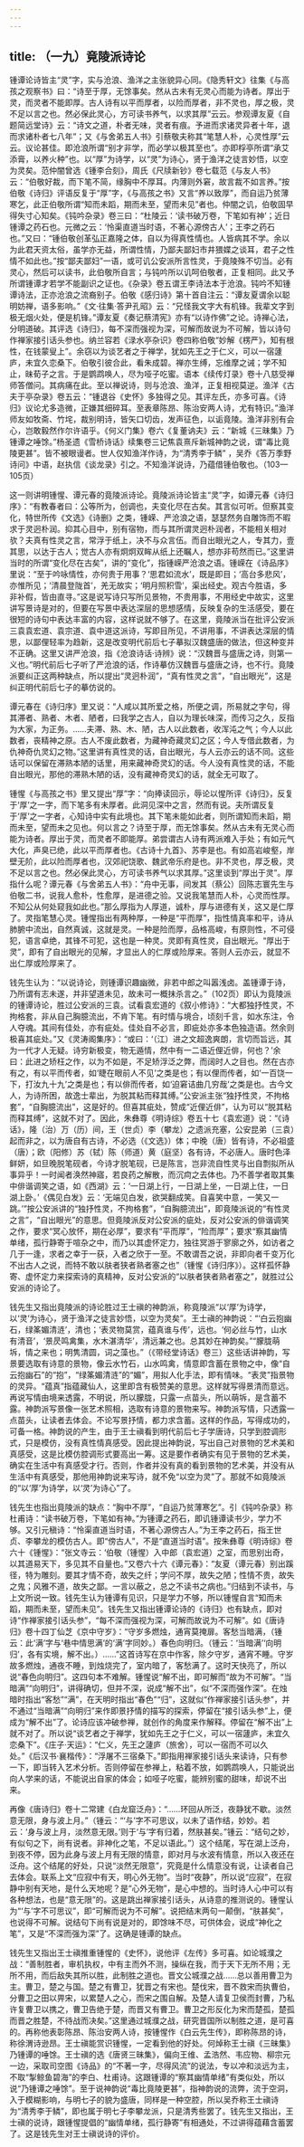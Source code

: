 ```yaml
---
---
---
```

title: （一九）竟陵派诗论
---




锺谭论诗皆主“灵”字，实与沧浪、渔洋之主张貌异心同。《隐秀轩文》往集《与高孩之观察书》曰：“诗至于厚，无馀事矣。然从古未有无灵心而能为诗者。厚出于灵，而灵者不能即厚。古人诗有以平而厚者，以险而厚者，非不灵也，厚之极，灵不足以言之也。然必保此灵心，方可读书养气，以求其厚”云云。参观谭友夏《自题简远堂诗》云：“诗文之道，朴者无味，灵者有痕。予进而求诸灵异者十年，退而求诸朴者七八年”；又《与舍弟五人书》引蔡敬夫称其“笔慧人朴，心灵性厚”云云。议论甚佳。即沧浪所谓“别才非学，而必学以极其至也”。亦即桴亭所谓“承艾添膏，以养火种”也。以“厚”为诗学，以“灵”为诗心，贤于渔洋之徒言妙悟，以空为灵矣。范仲闇曾选《锺李合刻》，周氏《尺牍新钞》卷七载范《与友人书》云：“伯敬好裁，而下笔不简，缘胸中不厚耳。内薄则外窘，故言裁不如言养。”按伯敬《诗归》评语反复于“厚”字，《与高孩之书》又言“养以致厚”，而自运乃贫薄寒乞，此正伯敬所谓“知而未蹈，期而未至，望而未见”者也。仲闇之讥，伯敬固早得失寸心知矣。《钝吟杂录》卷三曰：“杜陵云：‘读书破万卷，下笔如有神’；近日锺谭之药石也。元微之云：‘怜渠直道当时语，不著心源傍古人’；王李之药石也。”又曰：“锺伯敬创革弘正嘉隆之体，自以为得真性情也。人皆病其不学。余以为此君天资太俗，虽学亦无益，所谓性情，乃鄙夫鄙妇市井猥媟之谈耳，君子之性情不如此也。”按“鄙夫鄙妇”一语，或可讥公安派所言性灵，于竟陵殊不切当。必有灵心，然后可以读书，此伯敬所自言；与钝吟所以讥呵伯敬者，正复相同。此又予所谓锺谭才若学不能副识之证也。《杂录》卷五谓王李诗法本于沧浪。钝吟不知锺谭诗法，正亦沧浪之流裔别子。伯敬《感归诗》第十首自注云：“谭友夏谓余以聪明妨禅，语多影响。”《文·往集·答尹孔昭》云：“兄怪我文字大有机锋。我辈文字到极无烟火处，便是机锋。”谭友夏《奏记蔡清宪》亦有“以诗作佛”之论。诗禅心法，分明道破。其评选《诗归》，每不深而强视为深，可解而故说为不可解，皆以诗句作禅家接引话头参也。纳兰容若《渌水亭杂识》卷四称伯敬“妙解《楞严》，知有根性，在钱蒙叟上”。余窃以为谈艺者之于禅学，犹如先王之于仁义，可以一宿蘧庐，未宜久恋桑下。伯敬引彼合此，看朱成碧。禅亦生缚，忘维摩之诫；学不知止，昧荀子之言。于是鹦鹉唤人，尽为哑子吃蜜。语本《续传灯录》卷十八慈受禅师答僧问。其病痛在此。至以禅说诗，则与沧浪、渔洋，正复相视莫逆。渔洋《古夫于亭杂录》卷五云：“锺退谷《史怀》多独得之见。其评左氏，亦多可喜。《诗归》议论尤多造微，正嫌其细碎耳。至表章陈昂、陈治安两人诗，尤有特识。”渔洋师友如牧斋、竹垞，裁别明诗，皆矢口切齿，发声征色，以诟竟陵。渔洋非别有会心，岂敢毅然作尔许语乎。《何义门集》卷六《复董讷夫》云：“新城《三昧集》乃锺谭之唾馀。”杨圣遗《雪桥诗话》续集卷三记焦袁熹斥新城神韵之说，谓“毒比竟陵更甚”。皆不被眼谩者。世人仅知渔洋作诗，为“清秀李于鳞” ，吴乔《答万季野诗问》中语，赵执信《谈龙录》引之。不知渔洋说诗，乃蕴借锺伯敬也。（103—105页）

这一则讲明锺惺、谭元春的竟陵派诗论。竟陵派诗论皆主“灵”字，如谭元春《诗归序》：“有教春者曰：公等所为，创调也，夫变化尽在古矣。其言似可听。但察其变化，特世所传《文选》《诗删》之类，锺嵘、严沧浪之语，瑟瑟然务自雕饰而不暇求于灵迥朴润。抑其心目中，别有宿物，而与其所谓灵迥朴润者，不能相关相对欤？夫真有性灵之言，常浮于纸上，决不与众言伍。而自出眼光之人，专其力，壹其思，以达于古人；觉古人亦有炯炯双眸从纸上还瞩人，想亦非苟然而已。”这里讲当时的所谓“变化尽在古矣”，讲的“变化”，指锺嵘严沧浪之语。锺嵘在《诗品序》里说：“至于吟咏情性，亦何贵于用事？‘思君如流水’，既是即目；‘高台多悲风’，亦惟所见；‘清晨登陇首’，羌无故实；‘明月照积雪’，渠出经史。观古今胜语，多非补假，皆由直寻。”这是说写诗只写所见景物，不贵用事，不用经史中故实，这里讲写景诗是对的，但要在写景中表达深层的思想感情，反映复杂的生活感受，要在很短的诗句中表达丰富的内容，这样说就不够了。在这里，竟陵派当在批评公安派三袁袁宏道、袁宗道、袁中道这派诗，写即目所见，不讲用事，不讲表达深层的情思，以鄙俚轻率为趋新，这是改变明代前后七子摹拟汉魏盛唐的做法，但这种变并不正确。这里又讲严沧浪，指《沧浪诗话·诗辨》说：“汉魏晋与盛唐之诗，则第一义也。”明代前后七子听了严沧浪的话，作诗摹仿汉魏晋与盛唐之诗，也不行。竟陵派要纠正这两种缺点，所以提出“灵迥朴润”，“真有性灵之言”，“自出眼光”，这是纠正明代前后七子的摹仿说的。

谭元春在《诗归序》里又说：“人咸以其所爱之格，所便之调，所易就之字句，得其滞者、熟者、木者、陋者，曰我学之古人，自以为理长味深，而传习之久，反指为大家，为正务。……夫滞、熟、木、陋，古人以此数者，收浑沌之气；今人以此数者，丧精神之原。古人不废此数者，为藏神奇藏灵幻之区；今人专借此数者，为仇神奇仇灵幻之物。”这里讲有真性灵的话，自出眼光，与人云亦云的话不同。这些话可以保留在滞熟本陋的话里，用来藏神奇灵幻的话。今人没有真性灵的话，不能自出眼光，那他的滞熟木陋的话，没有藏神奇灵幻的话，就全无可取了。

锺惺《与高孩之书》里又提出“厚”字：“向捧读回示，辱论以惺所评《诗归》，反复于‘厚’之一字，而下笔多有未厚者。此洞见深中之言，然而有说。夫所谓反复于‘厚’之一字者，心知诗中实有此境也。其下笔未能如此者，则所谓知而未蹈，期而未至，望而未之见也。何以言之？诗至于厚，而无馀事矣。然从古未有无灵心而能为诗者。厚出于灵，而灵者不即能厚。弟尝谓古人诗有两派难入手处；有如元气大化，声臭已绝，此以平而厚者也。《古诗十九首》、苏李是也。有如高岩峻壑，岸壁无阶，此以险而厚者也，汉郊祀饶歌、魏武帝乐府是也。非不灵也，厚乏极，灵不足以言之也。然必保此灵心，方可读书养气以求其厚。”这里谈到“厚出于灵”。厚指什么呢？谭元春《与舍弟五人书》：“舟中无事，间发其（蔡公）回陈志寰先生与伯敬二书，说我人愈朴，性愈厚，是进德之验。又说我笔慧而人朴，心灵而性厚。不知公从何处窥我如此也。”那么厚指为人厚道，诚朴，厚与进德有关，这又是仁厚了。灵指笔慧心灵。锺惺指出有两种厚，一种是“平而厚”，指性情真率和平，诗从肺腑中流出，自然真诚，这就是灵。一种是险而厚，品格高峻，有原则性，不可侵犯，语言卓绝，其锋不可犯，这也是一种灵。灵即有真性灵，自出眼光。“厚出于灵”，即有了自出眼光的见解，才显出人的仁厚或险厚来。答则人云亦云，就显不出仁厚或险厚来了。

钱先生认为：“以说诗论，则锺谭识趣幽微，非若中郎之叫嚣浅卤。盖锺谭于诗，乃所谓有志未遂，并非望道未见，故未可一概抹杀言之。”（102页）即认为竟陵派的锺谭诗论，胜过公安派的三袁。试看袁宏道的《叙小修诗》：“大都独抒性灵，不拘格套，非从自己胸臆流出，不肯下笔。有时情与境合，顷刻千言，如水东注，令人夺魂。其间有佳处，亦有疵处。佳处自不必言，即疵处亦多本色独造语。然余则极喜其疵处。”又《灵涛阁集序》：“或曰：‘（江）进之文超逸爽朗，言切而旨远，其为一代才人无疑。诗穷新极变，物无遁情，然中有一二语近俚近俳，何也？’余曰：此进之矫枉之作，以为不如是，不足矫浮泛之弊，而阔时人之目也。然在古亦有之，有以平而传者，如‘睫在眼前人不见’之类是也；有以俚而传者，如‘一百饶一下，打汝九十九’之类是也；有以俳而传者，如‘迫窘诘曲几穷哉’之类是也。古今文人，为诗所困，故逸士辈出，为脱其粘而释其缚。”公安派主张“独抒性灵，不拘格套”，“自胸臆流出”，这是好的。但喜其疵处，赞成“近俚近俳”，认为可以“脱其粘而释其缚”，这就不对了。因此，朱彝尊《明诗综》卷五十七《袁宏道》说：“《诗话》，隆（治）万（历）间，王（世贞）李（攀龙）之遗派充塞，公安昆弟（三袁）起而非之，以为唐自有古诗，不必选（《文选》）体；中晚（唐）皆有诗，不必祖盛（唐）；欧（阳修）苏（轼）陈（师道）黄（庭坚）各有诗，不必唐人。唐时色泽鲜妍，如旦晚脱笔砚者，今诗才脱笔砚，已是陈言，岂非流自性灵与出自剽拟所从事异乎！一时闻者涣然神寤，若良药之解散，而沉疴之去体也。乃不善学者取其集中俳谐调笑之语，如《西湖》云：‘一日湖上行，一日湖上坐，一日湖上住，一日湖上卧。’《偶见白发》云：‘无端见白发，欲哭翻成笑。自喜笑中意，一笑又一跳。’”按公安派讲的“独抒性灵，不拘格套”，“自胸臆流出”，即竟陵派说的“有性灵之言”，“自出眼光”的意思。但竟陵派反对公安派的疵处，反对公安派的俳谐调笑之作，要求“冥心放怀，期在必厚”，要求有“平而厚”，“险而厚”；要求“察其幽情单绪，孤行静寄于喧杂之中，而乃以其虚怀定力，独往冥游于寥廓之外，如访者之几于一逢，求者之幸于一获，入者之欣于一至。不敢谓吾之说，非即向者千变万化不出古人之说，而特不敢以肤者狭者熟者塞之也”（锺惺《诗归序》）。这样孤怀静寄、虚怀定力来探索诗的真精神，反对公安派的“以肤者狭者熟者塞之”，就胜过公安派的诗论了。

钱先生又指出竟陵派的诗论胜过王士禛的神韵派，称竟陵派“以‘厚’为诗学，以‘灵’为诗心，贤于渔洋之徒言妙悟，以空为灵矣”。王士禛的神韵说：“‘白云抱幽石，绿筿媚清涟’，清也；‘表灵物莫赏，蕴真谁与传’，远也。‘何必丝与竹，山水有清音’，‘景昃鸣禽集，水木湛清华’，清远兼之也。总其妙在神韵矣。”“朦胧萌坼，情之来也；明隽清圆，词之藻也。”（《带经堂诗话》卷三）这些话讲神韵，写景要选取有诗意的景物，像云水竹石，山水鸣禽，情意即含蓄在景物之中，像“自云抱幽石”的“抱”，“绿筿媚清涟”的“媚”，用拟人化手法，即有情味。“表灵”指景物的灵异。“蕴真”指蕴藏仙人，这里即含有极赞美的意思。这样就写得景清而意远。再说写情由境来透露，不明说，所以朦胧，只露一点苗头，所以萌坼，是含蓄不露。神韵派写景像一张艺术照相，选取有诗意的景物来写。神韵派写情，只透露一点苗头，让读者去体会。不论写景抒情，都力求含蓄。这样的作品，写得成功的，可备一格。神韵说的产生，由于王士禛看到明代前后七子学唐诗，只学到腔调形式，只是模仿，没有真性情真感受。因此提出神韵说，写出自己对景物的艺术美和真感受，这是比模仿腔调形式要高出一筹。这是要作者确实有见于景物的艺术美，确实在生活中有真感受才行。否则，作者并没有真的看到景物的艺术美，并没有从生活中有真感受，那他用神韵说来写诗，就不免“以空为灵”了。那就不如竟陵派的“以‘厚’为诗学，以‘灵’为诗心”了。

钱先生也指出竟陵派的缺点：“胸中不厚”，“自运乃贫薄寒乞”。引《钝吟杂录》称杜甫诗：“读书破万卷，下笔如有神。”为锺谭之药石，即讥锺谭读书少，学力不够。又引元稹诗：“怜渠直道当时语，不著心源傍古人。”为王李之药石，指王世贞、李攀龙的模仿古人。即“傍古人”，不是“直道当时语”。按朱彝尊《明诗综》卷六十《锺惺》：“张文寺云：‘伯敬（锺惺）入中郎（袁宏道）之室，而思别出奇，以其道易天下，多见其不自量也。”又卷六十六《谭元春》：“友夏（谭元春）别出蹊径，特为雕刻。要其才情不奇，故失之纤；学问不厚，故失之陋；性情不贵，故失之鬼；风雅不道，故失之鄙。一言以蔽之，总之不读书之病也。”归结到不读书，与上文所说一致。钱先生认为锺谭有见识，只是学力不够，所以锺惺自言“知而未蹈，期而未至，望而未见”。钱先生又指出锺谭论诗的《诗归》也有缺点，即对诗“作禅家接引话头参”，“每不深而强视为深，可解而故说为不可解”。如《唐诗归》卷十四丁仙芝《京中守岁》：“守岁多燃烛，通宵莫掩扉。客愁当暗满，（锺云：此‘满’字与‘巷中情思满’的‘满’字同妙。）春色向明归。（锺云：‘当暗满’‘向明归’，各有实境，解不出。）……”这首诗写在京中作客，除夕守岁，通宵不睡。守岁故多燃烛，通夜不睡，到烛烧完了，室内暗了，客愁满了。这时天快亮了，所以说“春色向明归”。这四句本不难解。锺惺说“解不出，即可解而“故为不可解”。“当暗满”“向明归”，讲得确切，但并不深，说成“解不出”，似“不深而强作深”。在烛暗时指出“客愁”“满”，在天明时指出“春色”“归”，这就似“作禅家接引话头参”，并不通过“当暗满”“向明归”来作即景抒情的描写的探索，停留在“接引话头参”上，便成为“解不出”了。论诗应该冲破参禅，就创作的角度来作解释。停留在“解不出”上就不对了。所以说“谈艺者之于禅学，犹如先王之于仁义，可以一宿蘧庐，未宜久恋桑下”。《庄子·天运》：“仁义，先王之蘧庐（旅舍），可以一宿而不可以久处。”《后汉书·襄楷传》：“浮屠不三宿桑下。”即指用禅家接引话头来读诗，只有参一下，即当转入艺术分析。否则停留在参禅上，粘着不放，如鹦鹉唤人，只能说出向人学来的话，不能说出自家的体会；如哑子吃蜜，能辨别蜜的甜味，却说不出来。

再像《唐诗归》卷十二常建《白龙窟泛舟》：“……环回从所泛，夜静犹不歇。淡然意无限，身与波上月。”（锺云：“‘与’字不可思议，以未了语作结，妙妙。若云：‘身与波上月，淡然意无限。’则于‘与’字有归着，然肤甚矣。”锺云：“结句之妙，有似句之下，尚有说者。非神化之笔，不足以语此。”）这个结尾，写在湖上泛舟，到夜不停，因为此身与波上月有无限的情意，即对月与水波有情意，所以入夜还在泛舟。这个结尾的好处，只说“淡然无限意”，究竟是什么情意没有说，让读者自己去体会。联系上文“应寂中有天，明心外无物”。当时“夜静”，所以说“应寂”，在寂静中别有天地，是什么天地呢？是“心外无物”，是心中想的。当时诗人心中可以有各种想法，也是“意无限”的。这是跳出禅家接引话头，从诗意的推测说的。锺惺认为“‘与’字不可思议”，即“可解而说为不可解”。说把结末两句一颠倒，“肤甚矣”，也说得不可解。说结句下尚有说是对的，即馀味不尽，可供体会，说成“神化之笔”，又是“不深而强为深”了。这确是锺谭的缺点。

钱先生又指出王士禛推重锺惺的《史怀》，说他评《左传》多可喜。如论城濮之战：“善制胜者，审机执权，中有主而外不测，操纵在我，而于天下无所不用；无所不用，而后敌失其所以胜，此制胜之道也。晋文公城濮之战……总以善用曹卫为主。曹卫，楚之与国。楚之有曹卫，犹晋之有宋也。楚伐宋，晋不救宋而执曹伯，分曹卫之田以畀宋，以累楚人之心，而宋之围自解。及楚人请复卫侯而封曹，乃私许复曹卫以携之，曹卫告绝于楚，而晋又有曹卫。曹卫之形反化为宋而楚孤，楚孤而晋之胜楚，不待战而决矣。”这里通过城濮之战，研究晋国所以制胜之道，是可喜的。再称他表彰陈昂、陈治安两人诗，按锺惺作《白云先生传》，即称陈昂的诗，称徐渭诗逊昂。王士禛能赏识锺惺，一定看到他的好处。何焯称王士禛《三昧集》乃锺谭的唾馀。王士禛的选《唐贤三昧集》，偏向王维、孟浩然、韦应物、柳宗元一边，采取司空图《诗品》的“不著一字，尽得风流”的说法，专以冲和淡远为主，不取“掣鲸鱼碧海”的李白、杜甫诗。这跟锺谭的“察其幽情单绪”有类似处，所以说“乃锺谭之唾馀”。至于说神韵说“毒比竟陵更甚”，指神韵说的流弊，流于空洞，入于模糊影响，与明七子的貌为盛唐，同样是一种空腔，所以吴乔称王士禛诗为“清秀李于鳞”，即也属于明七子李攀龙派，只是清秀些罢了。钱先生又指出，王士禛的说诗，跟锺惺提倡的“幽情单绪，孤行静寄”有相通处，不过讲得蕴藉含蓄罢了。这是钱先生对王士禛说诗的评价。